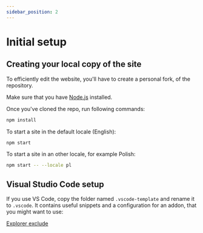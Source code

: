 ```yaml
---
sidebar_position: 2
---
```


# Initial setup

## Creating your local copy of the site

To efficiently edit the website, you'll have to create a personal fork,
of the repository.

Make sure that you have [Node.js](https://nodejs.org) installed.

Once you've cloned the repo, run following commands:

```bash
npm install
```

To start a site in the default locale (English):
```bash
npm start
```

To start a site in an other locale, for example Polish:

```bash
npm start -- --locale pl
```

## Visual Studio Code setup

If you use VS Code, copy the folder named `.vscode-template` and rename it to `.vscode`.
It contains useful snippets and a configuration for an addon, that you might want to use:

[Explorer exclude](https://marketplace.visualstudio.com/items?itemName=RedVanWorkshop.explorer-exclude-vscode-extension)
